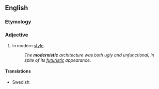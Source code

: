 ==English==

===Etymology===
{{suffix|en|modern|istic}}

===Adjective===
{{en-adj}}

# In modern [[style]].
#: ''The '''modernistic''' architecture was both ugly and unfunctional, in spite of its [[futuristic]] appearance.''

====Translations====
{{trans-top|}}
* Swedish: {{t|sv|modernistisk}}
{{trans-mid}}
{{trans-bottom}}